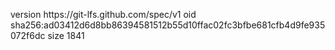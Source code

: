 version https://git-lfs.github.com/spec/v1
oid sha256:ad03412d6d8bb86394581512b55d10ffac02fc3bfbe681cfb4d9fe935072f6dc
size 1841
